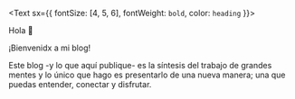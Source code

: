 <Text sx={{ fontSize: [4, 5, 6], fontWeight: `bold`, color: `heading` }}>
	
Hola 👋

</Text>

¡Bienvenidx a mi blog! 

Este blog -y lo que aquí publique- es la síntesis del trabajo de grandes mentes y lo único que hago es presentarlo de una nueva manera; una que puedas entender, conectar y disfrutar.
